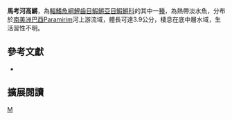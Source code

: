 {{Speciesbox 
| taxon = Hypsolebias macaubensis
| status = NE
| status_system = IUCN3.1
| authority =  [[Costa|Costa]] & [[Suzart|Suzart]], 2006
| synonyms = 
}}
'''馬考河高鱂'''，為[[輻鰭魚綱|輻鰭魚綱]][[鯉齒目|鯉齒目]][[鰕鱂亞目|鰕鱂亞目]][[鰕鱂科|鰕鱂科]]的其中一[[種|種]]，為熱帶淡水魚，分布於[[南美洲|南美洲]][[巴西|巴西]]Paramirim河上游流域，體長可達3.9公分，棲息在底中層水域，生活習性不明。

== 參考文獻 ==
*{{FishBase_species|genus=Hypsolebias|species=macaubensis|year=2014|month=8}}

== 擴展閱讀 ==
{{refbegin}}
{{wikispecies-inline|Hypsolebias macaubensis|馬考河高鱂}}
{{refend}}
{{Taxonbar|from=Q18077160}}

[[Category:高鱂屬|M]]


{{魚類小作品}}
